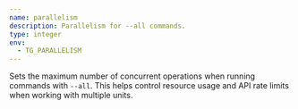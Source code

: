 ```yaml
---
name: parallelism
description: Parallelism for --all commands.
type: integer
env:
  - TG_PARALLELISM
---
```


Sets the maximum number of concurrent operations when running commands with `--all`. This helps control resource usage and API rate limits when working with multiple units.
